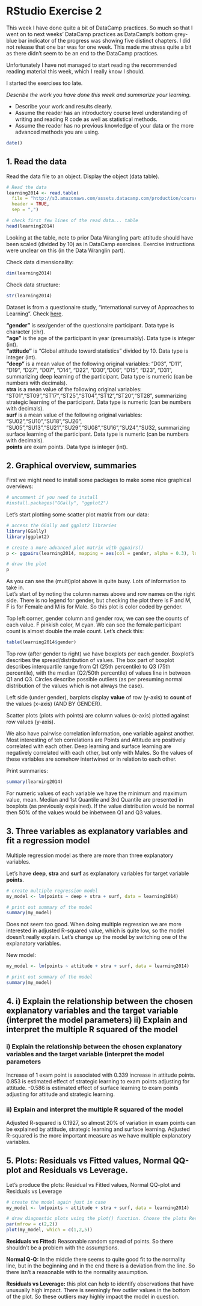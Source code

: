 # RStudio Exercise 2

This week I have done quite a bit of DataCamp practices. So much so that I went on to next weeks' DataCamp practices as DataCamp's bottom grey-blue bar indicator of the progress was showing five distinct chapters. I did not release that one bar was for one week. This made me stress quite a bit as there didn't seem to be an end to the DataCamp practices. 

Unfortunately I have not managed to start reading the recommended reading material this week, which I really know I should.

I started the exercises too late.

*Describe the work you have done this week and summarize your learning.*

- Describe your work and results clearly. 
- Assume the reader has an introductory course level understanding of writing and reading R code as well as statistical methods.
- Assume the reader has no previous knowledge of your data or the more advanced methods you are using.

```r
date()
```

## 1. Read the data

Read the data file to an object.
Display the object (data table).

```r
# Read the data
learning2014 <- read.table(
  file = "http://s3.amazonaws.com/assets.datacamp.com/production/course_2218/datasets/learning2014.txt",
  header = TRUE,
  sep = ",")

# check first few lines of the read data... table
head(learning2014)
```
Looking at the table, note to prior Data Wrangling part: attitude should have been scaled (divided by 10) as in DataCamp exercises. Exercise instructions were unclear on this (in the Data Wranglin part).

Check data dimensionality:

```r
dim(learning2014)
```

Check data structure: 

```r
str(learning2014)
```
Dataset is from a questionaire study, "international survey of Approaches to Learning". Check [here](https://www.mv.helsinki.fi/home/kvehkala/JYTmooc/JYTOPKYS3-meta.txt). 

**"gender"** is sex/gender of the questionaire participant. Data type is character (chr).  
**"age"** is the age of the participant in year (presumably). Data type is integer (int).  
**"attitude"** is "Global attitude toward statistics" divided by 10. Data type is integer (int).  
**"deep"** is a mean value of the following original variables: "D03", "D11", "D19", "D27", "D07", "D14", "D22", "D30","D06",  "D15", "D23", "D31", summarizing deep learning of the participant. Data type is numeric (can be numbers with decimals).  
**stra** is a mean value of the following original variables: "ST01","ST09","ST17","ST25","ST04","ST12","ST20","ST28", summarizing strategic learning of the participant. Data type is numeric (can be numbers with decimals).  
**surf** is a mean value of the following original variables: "SU02","SU10","SU18","SU26", "SU05","SU13","SU21","SU29","SU08","SU16","SU24","SU32, summarizing surface learning of the participant. Data type is numeric (can be numbers with decimals).  
**points** are exam points. Data type is integer (int).  

## 2. Graphical overview, summaries 

First we might need to install some packages to make some nice graphical overviews:

```r
# uncomment if you need to install
#install.packages("GGally", "ggplot2")
```

Let's start plotting some scatter plot matrix from our data:

```r
# access the GGally and ggplot2 libraries
library(GGally)
library(ggplot2)

# create a more advanced plot matrix with ggpairs()
p <- ggpairs(learning2014, mapping = aes(col = gender, alpha = 0.3), lower = list(combo = wrap("facethist", bins = 20)))

# draw the plot
p

```

As you can see the (multi)plot above is quite busy. Lots of information to take in.  
Let's start of by noting the column names above and row names on the right side. There is no legend for gender, but checking the plot there is F and M, F is for Female and M is for Male. So this plot is color coded by gender.

Top left corner, gender column and gender row, we can see the counts of each value.
F pinkish color, M cyan. We can see the female participant count is almost double the male count. Let's check this:

```r
table(learning2014$gender)
```
Top row (after gender to right) we have boxplots per each gender. Boxplot's describes the spread/distribution of values. The box part of boxplot describes interquartile range from Q1 (25th percentile) to Q3 (75th percentile), with the median (Q2/50th percentile) of values line in between Q1 and Q3. Circles describe possible outliers (as per presuming normal distribution of the values which is not always the case).

Left side (under gender), barplots display **value** of row (y-axis) to **count** of the values (x-axis) (AND BY GENDER).

Scatter plots (plots with points) are column values (x-axis) plotted against row values (y-axis).

We also have pairwise correlation information, one variable against another. Most interesting of teh correlations are Points and Attitude are positively correlated with each other. Deep learning and surface learning are negatively correlated with each other, but only with Males. So the values of these variables are somehow intertwined or in relation to each other.

Print summaries:

```r
summary(learning2014)
```

For numeric values of each variable we have the minimum and maximum value, mean. Median and 1st Quantile and 3rd Quantile are presented in boxplots (as previously explained). If the value distribution would be normal then 50% of the values would be inbetween Q1 and Q3 values.

## 3. Three variables as explanatory variables and fit a regression model 

Multiple regression model as there are more than three explanatory variables.

Let's have **deep**, **stra** and **surf** as explanatory variables for target variable **points**.

```r
# create multiple regression model
my_model <- lm(points ~ deep + stra + surf, data = learning2014)

# print out summary of the model
summary(my_model)
```
Does not seem too good. When doing multiple regression we are more interested in adjusted R-squared value, which is quite low, so the model doesn't really explain. Let's change up the model by switching one of the explanatory variables.

New model:

```r
my_model <- lm(points ~ attitude + stra + surf, data = learning2014)

# print out summary of the model
summary(my_model)
```
## 4. i) Explain the relationship between the chosen explanatory variables and the target variable (interpret the model parameters) ii) Explain and interpret the multiple R squared of the model

### i) Explain the relationship between the chosen explanatory variables and the target variable (interpret the model parameters

Increase of 1 exam point is associated with 0.339 increase in attitude points.
0.853 is estimated effect of strategic learning to exam points adjusting for attitude.
-0.586 is estimated effect of surface learning to exam points adjusting for attitude and strategic learning.

### ii) Explain and interpret the multiple R squared of the model

Adjusted R-squared is 0.1927, so almost 20% of variation in exam points can be explained by attitude, strategic learning and surface learning. Adjusted R-squared is the more important measure as we have multiple explanatory variables.

## 5. Plots: Residuals vs Fitted values, Normal QQ-plot and Residuals vs Leverage.

Let's produce the plots: Residual vs Fitted values, Normal QQ-plot and Residuals vs Leverage

```r
# create the model again just in case
my_model <- lm(points ~ attitude + stra + surf, data = learning2014)

# draw diagnostic plots using the plot() function. Choose the plots Residual vs Fitted values, Normal QQ-plot and Residuals vs Leverage (which are 1,2 and 5)
par(mfrow = c(2,2))
plot(my_model, which = c(1,2,5))

```

**Residuals vs Fitted:** Reasonable random spread of points. So there shouldn't be a problem with the assumptions.

**Normal Q-Q:** In the middle there seems to quite good fit to the normality line, but in the beginning and in the end there is a deviation from the line. So there isn't a reasonable with to the normality assumption.

**Residuals vs Leverage:** this plot can help to identify observations that have unusually high impact. There is seemingly few outlier values in the bottom of the plot. So these outliers may highly impact the model in question.
